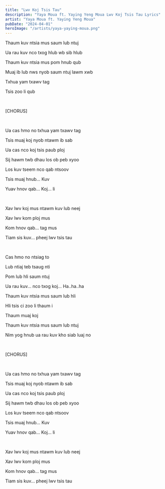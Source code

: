 ```yaml
---
title: "Lwv Koj Tsis Tau"
description: "Yaya Moua ft. Yaying Yeng Moua Lwv Koj Tsis Tau Lyrics"
artist: "Yaya Moua ft. Yaying Yeng Moua"
pubDate: "2024-04-01"
heroImage: "/artists/yaya-yaying-moua.png"
---
```


Thaum kuv ntsia mus saum lub ntuj

Ua rau kuv nco txog hlub wb sib hlub

Thaum kuv ntsia mus pom hnub qub

Muaj ib lub nws nyob saum ntuj lawm xwb

Txhua yam txawv tag

Tsis zoo li qub

<br />

[CHORUS]

<br />

Ua cas hmo no txhua yam txawv tag

Tsis muaj koj nyob ntawm ib sab

Ua cas nco koj tsis paub ploj

Sij hawm twb dhau los ob peb xyoo

Los kuv tseem nco qab ntsoov

Tsis muaj hnub... Kuv

Yuav hnov qab... Koj... li

<br />

Xav lwv koj mus ntawm kuv lub neej

Xav lwv kom ploj mus

Kom hnov qab... tag mus

Tiam sis kuv... pheej lwv tsis tau

<br />

Cas hmo no ntsiag to

Lub ntiaj teb tsaug nti

Pom lub hli saum ntuj

Ua rau kuv... nco txog koj... Ha..ha..ha

Thaum kuv ntsia mus saum lub hli

Hli tsis ci zoo li thaum i

Thaum muaj koj

Thaum kuv ntsia mus saum lub ntuj

Nim yog hnub ua rau kuv kho siab luaj no

<br />

[CHORUS]

<br />

Ua cas hmo no txhua yam txawv tag

Tsis muaj koj nyob ntawm ib sab

Ua cas nco koj tsis paub ploj

Sij hawm twb dhau los ob peb xyoo

Los kuv tseem nco qab ntsoov

Tsis muaj hnub... Kuv

Yuav hnov qab... Koj... li

<br />

Xav lwv koj mus ntawm kuv lub neej

Xav lwv kom ploj mus

Kom hnov qab... tag mus

Tiam sis kuv... pheej lwv tsis tau
